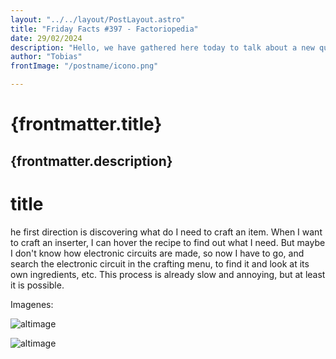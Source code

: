 ```yaml
---
layout: "../../layout/PostLayout.astro"
title: "Friday Facts #397 - Factoriopedia"
date: 29/02/2024
description: "Hello, we have gathered here today to talk about a new quality of life feature coming with 2.0."
author: "Tobias"
frontImage: "/postname/icono.png"

---
```

# {frontmatter.title}

{frontmatter.description}
---

# title

he first direction is discovering what do I need to craft an item. 
When I want to craft an inserter, I can hover the recipe to find out what I need. But maybe I don't know how
 electronic circuits are made, so now I have to go, and search the electronic circuit in the crafting menu,
  to find it and look at its own ingredients, etc.
This process is already slow and annoying, but at least it is possible.

Imagenes:

![altimage](/postname/Color.png)

![altimage](/postname/Mimomentomasesquizo.png)